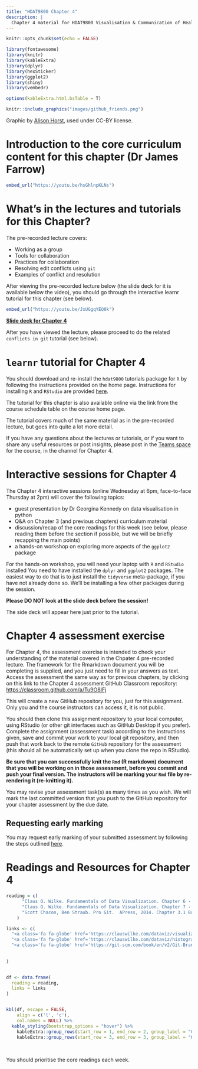 ```yaml
---
title: "HDAT9800 Chapter 4"
description: |
  Chapter 4 material for HDAT9800 Visualisation & Communication of Health Data
---
```


```r
knitr::opts_chunk$set(echo = FALSE)

library(fontawesome)
library(knitr)
library(kableExtra)
library(dplyr)
library(hexSticker)
library(ggplot2)
library(shiny)
library(vembedr)

options(kableExtra.html.bsTable = T)

```

```r
knitr::include_graphics("images/github_friends.png")
```

Graphic by [Alison Horst](https://github.com/allisonhorst/stats-illustrations), used under CC-BY license.

# Introduction to the core curriculum content for this chapter (Dr James Farrow)

```r
embed_url("https://youtu.be/hsGhlnpKLNs")
```

# What's in the lectures and tutorials for this Chapter?

The pre-recorded lecture covers: 

* Working as a group
* Tools for collaboration 
* Practices for collaboration 
* Resolving edit conflicts using `git`
* Examples of conflict and resolution

After viewing the pre-recorded lecture below (the slide deck for it is available below the video), you should go through the interactive learnr tutorial for this chapter (see below). 

```r
embed_url("https://youtu.be/JxUGgqYEQ0k")
```

[**Slide deck for Chapter 4**](assets/HDAT9800-2022-T2-Chapter-4.pdf)

After you have viewed the lecture, please proceed to do the related `conflicts in git` tutorial (see below).

# `learnr` tutorial for Chapter 4

You should download and re-install the `hdat9800` tutorials package for `R` by following the instructions provided on the home page. Instructions for installing `R` and `RStudio` are provided [here](installing_r.html).

The tutorial for this chapter is also available online via the link from the course schedule table on the course home page.

The tutorial covers much of the same  material as in the pre-recorded lecture, but goes into quite a lot more detail. 

If you have any questions about the lectures or tutorials, or if you want to share any useful resources or post insights, please post in the [Teams space](https://teams.microsoft.com/l/channel/19%3a7ce6b5565a284b51b0e85c20ad2bcc2a%40thread.tacv2/Chapter%25202?groupId=40f150b6-6fa9-478e-875f-cd02465b18a2&tenantId=3ff6cfa4-e715-48db-b8e1-0867b9f9fba3) for the course, in the channel for Chapter 4.

# Interactive sessions for Chapter 4

The Chapter 4 interactive sessions (online Wednesday at 6pm, face-to-face Thursday at 2pm) will cover the following topics:

* guest presentation by Dr Georgina Kennedy on data visualisation in python
* Q&A on Chapter 3 (and previous chapters) curriculum material
* discussion/recap of the core readings for this week (see below, please reading them before the section if possible, but we will be briefly recapping the main points)
* a hands-on workshop on exploring more aspects of the `ggplot2` package 

For the hands-on workshop, you will need your laptop with `R` and `RStudio` installed You need to have installed the `dplyr` and `ggplot2` packages. The easiest way to do that is to just install the `tidyverse` meta-package, if you have not already done so. We'll be installing a few other packages during the session.

**Please DO NOT look at the slide deck before the session!**

The side deck will appear here just prior to the tutorial.

# Chapter 4 assessment exercise

For Chapter 4, the assessment exercise is intended to check your understanding of the material covered in the Chpater 4 pre-recorded lecture. The framework for the Rmarkdown document you will be completing is supplied, and you just need to fill in your answers as text. Access the assessment the same way as for previous chapters, by clicking on this link to the Chapter 4 assessment GitHub Classroom repository:  [https://classroom.github.com/a/Tu9O8IFj](https://classroom.github.com/a/Tu9O8IFj)

This will create a new GitHub repository for you, just for this assignment. Only you and the course instructors can access it, it is not public.

You should then clone this assignment repository to your local computer, using RStudio (or other git interfaces such as GitHub Desktop if you prefer). Complete the assignment (assessment task) according to the instructions given, save and commit your work to your local git repository, and then push that work back to the remote `GitHub` repository for the assessment (this should all be automatically set up when you clone the repo in RStudio).

**Be sure that you can successfully knit the `Rmd` (R markdown) document that you will be working on in those assessment, before you commit and push your final version. The instructors will be marking your `Rmd` file by re-rendering it (re-knitting it).**

You may revise your assessment task(s) as many times as you wish. We will mark the last committed version that you push to the GitHub repository for your chapter assessment by the due date. 

## Requesting early marking

You may request early marking of your submitted assessment by following the steps outlined [here](requesting_early_marking.html).


# Readings and Resources for Chapter 4

```r

reading = c(
      "Claus O. Wilke. Fundamentals of Data Visualization. Chapter 6 - Visualising amounts",
      "Claus O. Wilke. Fundamentals of Data Visualization. Chapter 7 - Visualising distributions",
      "Scott Chacon, Ben Straub. Pro Git.  APress, 2014. Chapter 3.1 Branches in a nutshell"
    )

links <- c(
  "<a class='fa fa-globe' href='https://clauswilke.com/dataviz/visualizing-amounts.html' target='_blank'></a>",
  "<a class='fa fa-globe' href='https://clauswilke.com/dataviz/histograms-density-plots.html' target='_blank'></a>",
  "<a class='fa fa-globe' href='https://git-scm.com/book/en/v2/Git-Branching-Branches-in-a-Nutshell' target='_blank'></a>"
  
  
)


df <- data.frame(
  reading = reading,
  links = links
)


kbl(df, escape = FALSE,
    align = c('l', 'c'),
    col.names = NULL) %>%
  kable_styling(bootstrap_options = "hover") %>% 
    kableExtra::group_rows(start_row = 1, end_row = 2, group_label = "Core readings")  %>% 
    kableExtra::group_rows(start_row = 3, end_row = 3, group_label = "Other resources") 

```

<aside>

<br>

You should prioritise the core readings each week.  

</aside>






